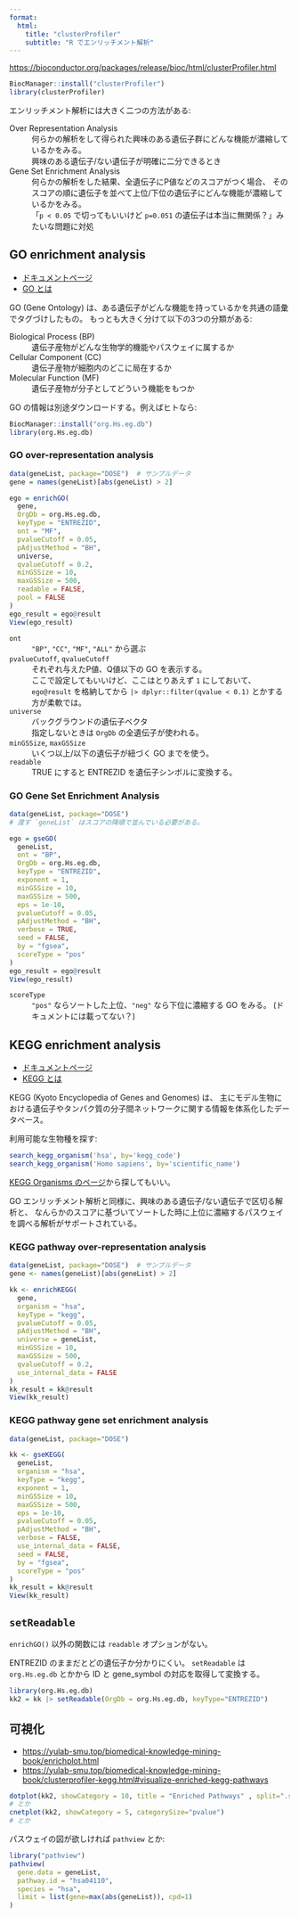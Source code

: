 ```yaml
---
format:
  html:
    title: "clusterProfiler"
    subtitle: "R でエンリッチメント解析"
---
```


<https://bioconductor.org/packages/release/bioc/html/clusterProfiler.html>

```r
BiocManager::install("clusterProfiler")
library(clusterProfiler)
```

エンリッチメント解析には大きく二つの方法がある:

Over Representation Analysis
: 何らかの解析をして得られた興味のある遺伝子群にどんな機能が濃縮しているかをみる。
: 興味のある遺伝子/ない遺伝子が明確に二分できるとき

Gene Set Enrichment Analysis
: 何らかの解析をした結果、全遺伝子にP値などのスコアがつく場合、
  そのスコアの順に遺伝子を並べて上位/下位の遺伝子にどんな機能が濃縮しているかをみる。
: 「`p < 0.05` で切ってもいいけど `p=0.051` の遺伝子は本当に無関係？」みたいな問題に対処


## GO enrichment analysis

- [ドキュメントページ](https://yulab-smu.top/biomedical-knowledge-mining-book/clusterprofiler-go.html)
- [GO とは](https://geneontology.org/)

GO (Gene Ontology) は、ある遺伝子がどんな機能を持っているかを共通の語彙でタグづけしたもの。
もっとも大きく分けて以下の3つの分類がある:

Biological Process (BP)
: 遺伝子産物がどんな生物学的機能やパスウェイに属するか

Cellular Component (CC)
: 遺伝子産物が細胞内のどこに局在するか

Molecular Function (MF)
: 遺伝子産物が分子としてどういう機能をもつか

GO の情報は別途ダウンロードする。例えばヒトなら:

```r
BiocManager::install("org.Hs.eg.db")
library(org.Hs.eg.db)
```

### GO over-representation analysis

```r
data(geneList, package="DOSE")  # サンプルデータ
gene = names(geneList)[abs(geneList) > 2]

ego = enrichGO(
  gene,
  OrgDb = org.Hs.eg.db,
  keyType = "ENTREZID",
  ont = "MF",
  pvalueCutoff = 0.05,
  pAdjustMethod = "BH",
  universe,
  qvalueCutoff = 0.2,
  minGSSize = 10,
  maxGSSize = 500,
  readable = FALSE,
  pool = FALSE
)
ego_result = ego@result
View(ego_result)
```

`ont`
: `"BP"`, `"CC"`, `"MF"`, `"ALL"` から選ぶ

`pvalueCutoff`, `qvalueCutoff`
: それぞれ与えたP値、Q値以下の GO を表示する。
: ここで設定してもいいけど、ここはとりあえず `1` にしておいて、
  `ego@result` を格納してから `|> dplyr::filter(qvalue < 0.1)` とかする方が柔軟では。

`universe`
: バックグラウンドの遺伝子ベクタ
: 指定しないときは `OrgDb` の全遺伝子が使われる。

`minGSSize`, `maxGSSize`
: いくつ以上/以下の遺伝子が紐づく GO までを使う。

`readable`
: TRUE にすると ENTREZID を遺伝子シンボルに変換する。

### GO Gene Set Enrichment Analysis

```r
data(geneList, package="DOSE")
# 渡す `geneList` はスコアの降順で並んでいる必要がある。

ego = gseGO(
  geneList,
  ont = "BP",
  OrgDb = org.Hs.eg.db,
  keyType = "ENTREZID",
  exponent = 1,
  minGSSize = 10,
  maxGSSize = 500,
  eps = 1e-10,
  pvalueCutoff = 0.05,
  pAdjustMethod = "BH",
  verbose = TRUE,
  seed = FALSE,
  by = "fgsea",
  scoreType = "pos"
)
ego_result = ego@result
View(ego_result)
```

`scoreType`
: `"pos"` ならソートした上位、`"neg"` なら下位に濃縮する GO をみる。
  (ドキュメントには載ってない？)


## KEGG enrichment analysis

- [ドキュメントページ](https://yulab-smu.top/biomedical-knowledge-mining-book/clusterprofiler-kegg.html)
- [KEGG とは](https://www.genome.jp/kegg/kegg_ja.html)

KEGG (Kyoto Encyclopedia of Genes and Genomes) は、
主にモデル生物における遺伝子やタンパク質の分子間ネットワークに関する情報を体系化したデータベース。

利用可能な生物種を探す:

```R
search_kegg_organism('hsa', by='kegg_code')
search_kegg_organism('Homo sapiens', by='scientific_name')
```

[KEGG Organisms のページ](https://www.genome.jp/kegg/catalog/org_list.html)から探してもいい。

GO エンリッチメント解析と同様に、興味のある遺伝子/ない遺伝子で区切る解析と、
なんらかのスコアに基づいてソートした時に上位に濃縮するパスウェイを調べる解析がサポートされている。


### KEGG pathway over-representation analysis

```R
data(geneList, package="DOSE")  # サンプルデータ
gene <- names(geneList)[abs(geneList) > 2]

kk <- enrichKEGG(
  gene,
  organism = "hsa",
  keyType = "kegg",
  pvalueCutoff = 0.05,
  pAdjustMethod = "BH",
  universe = geneList,
  minGSSize = 10,
  maxGSSize = 500,
  qvalueCutoff = 0.2,
  use_internal_data = FALSE
)
kk_result = kk@result
View(kk_result)
```

### KEGG pathway gene set enrichment analysis

```R
data(geneList, package="DOSE")

kk <- gseKEGG(
  geneList,
  organism = "hsa",
  keyType = "kegg",
  exponent = 1,
  minGSSize = 10,
  maxGSSize = 500,
  eps = 1e-10,
  pvalueCutoff = 0.05,
  pAdjustMethod = "BH",
  verbose = FALSE,
  use_internal_data = FALSE,
  seed = FALSE,
  by = "fgsea",
  scoreType = "pos"
)
kk_result = kk@result
View(kk_result)
```


## `setReadable`

`enrichGO()` 以外の関数には `readable` オプションがない。

ENTREZID のままだとどの遺伝子か分かりにくい。
`setReadable` は `org.Hs.eg.db` とかから
ID と gene_symbol の対応を取得して変換する。

```R
library(org.Hs.eg.db)
kk2 = kk |> setReadable(OrgDb = org.Hs.eg.db, keyType="ENTREZID")
```


## 可視化

- <https://yulab-smu.top/biomedical-knowledge-mining-book/enrichplot.html>
- <https://yulab-smu.top/biomedical-knowledge-mining-book/clusterprofiler-kegg.html#visualize-enriched-kegg-pathways>

```R
dotplot(kk2, showCategory = 10, title = "Enriched Pathways" , split=".sign")
# とか
cnetplot(kk2, showCategory = 5, categorySize="pvalue")
# とか
```

パスウェイの図が欲しければ `pathview` とか:

```R
library("pathview")
pathview(
  gene.data = geneList,
  pathway.id = "hsa04110",
  species = "hsa",
  limit = list(gene=max(abs(geneList)), cpd=1)
)
```
